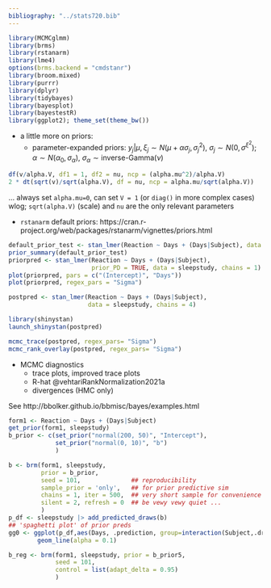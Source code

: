 ```yaml
---
bibliography: "../stats720.bib"
---
```


```r
library(MCMCglmm)
library(brms)
library(rstanarm)
library(lme4)
options(brms.backend = "cmdstanr")
library(broom.mixed)
library(purrr)
library(dplyr)
library(tidybayes)
library(bayesplot)
library(bayestestR)
library(ggplot2); theme_set(theme_bw())
```

* a little more on priors:
    * parameter-expanded priors: $y_j | \mu, \xi_j \sim N(\mu + \alpha \sigma_j, \sigma^2_j)$, $\sigma_j \sim N(0, \sigma^\xi^2)$; $\alpha \sim N(\alpha_0, \sigma_\alpha)$, $\sigma_\alpha \sim \textrm{inverse-Gamma}(\nu)$
	
```r
df(v/alpha.V, df1 = 1, df2 = nu, ncp = (alpha.mu^2)/alpha.V)
2 * dt(sqrt(v)/sqrt(alpha.V), df = nu, ncp = alpha.mu/sqrt(alpha.V))
```

... always set `alpha.mu=0`, can set `V = 1` (or `diag()` in more complex cases) wlog; `sqrt(alpha.V)` (scale) and `nu` are the only relevant parameters

* `rstanarm` default priors: https://cran.r-project.org/web/packages/rstanarm/vignettes/priors.html

```r
default_prior_test <- stan_lmer(Reaction ~ Days + (Days|Subject), data = sleepstudy, chains = 1)
prior_summary(default_prior_test)
priorpred <- stan_lmer(Reaction ~ Days + (Days|Subject),
                       prior_PD = TRUE, data = sleepstudy, chains = 1)
plot(priorpred, pars = c("(Intercept)", "Days"))
plot(priorpred, regex_pars = "Sigma")

postpred <- stan_lmer(Reaction ~ Days + (Days|Subject),
                      data = sleepstudy, chains = 4)

library(shinystan)
launch_shinystan(postpred)
```

```r
mcmc_trace(postpred, regex_pars= "Sigma")
mcmc_rank_overlay(postpred, regex_pars= "Sigma")
```

* MCMC diagnostics
   * trace plots, improved trace plots
   * R-hat @vehtariRankNormalization2021a
   * divergences (HMC only)

See http://bbolker.github.io/bbmisc/bayes/examples.html


```r
form1 <- Reaction ~ Days + (Days|Subject)
get_prior(form1, sleepstudy)
b_prior <- c(set_prior("normal(200, 50)", "Intercept"),
             set_prior("normal(0, 10)", "b")
             )
```

```r
b <- brm(form1, sleepstudy, 
         prior = b_prior,
         seed = 101,              ## reproducibility
         sample_prior = 'only',   ## for prior predictive sim
         chains = 1, iter = 500,  ## very short sample for convenience
         silent = 2, refresh = 0  ## be vewy vewy quiet ...
         )
p_df <- sleepstudy |> add_predicted_draws(b)
## 'spaghetti plot' of prior preds
gg0 <- ggplot(p_df,aes(Days, .prediction, group=interaction(Subject,.draw))) +
        geom_line(alpha = 0.1)
```

```r
b_reg <- brm(form1, sleepstudy, prior = b_prior5,
             seed = 101,
             control = list(adapt_delta = 0.95)
             )
```
